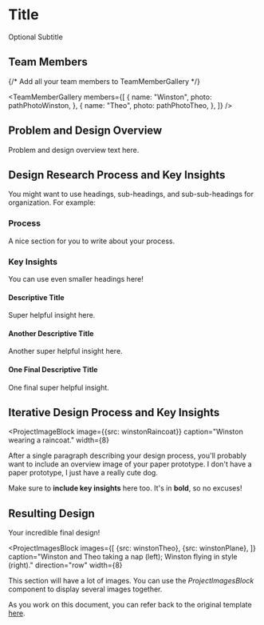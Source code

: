 



# Title

<ProjectSubtitle>Optional Subtitle</ProjectSubtitle>

## Team Members

{/* Add all your team members to TeamMemberGallery */}

<TeamMemberGallery members={[
    {
        name: "Winston",
        photo: pathPhotoWinston,
    },
    {
        name: "Theo",
        photo: pathPhotoTheo,
    },
]} />

## Problem and Design Overview

Problem and design overview text here.

## Design Research Process and Key Insights

You might want to use headings, sub-headings, and sub-sub-headings for organization. For example:

### Process

A nice section for you to write about your process.

### Key Insights

You can use even smaller headings here!

#### Descriptive Title

Super helpful insight here.

#### Another Descriptive Title

Another super helpful insight here.

#### One Final Descriptive Title

One final super helpful insight.

## Iterative Design Process and Key Insights

<ProjectImageBlock
    image={{src: winstonRaincoat}}
    caption="Winston wearing a raincoat."
    width={8}
>
After a single paragraph describing your design process, you'll probably want to include an overview image of your paper prototype. I don't have a paper prototype, I just have a really cute dog.
</ProjectImageBlock>

Make sure to **include key insights** here too. It's in **bold**, so no excuses!

## Resulting Design

Your incredible final design!

<ProjectImagesBlock
    images={[
        {src: winstonTheo},
        {src: winstonPlane},
    ]}
    caption="Winston and Theo taking a nap (left); Winston flying in style (right)."
    direction="row"
    width={8}
>
This section will have a lot of images. You can use the *ProjectImagesBlock* component to display several images together.
</ProjectImagesBlock>

As you work on this document, you can refer back to the original template [here](/projects/template).